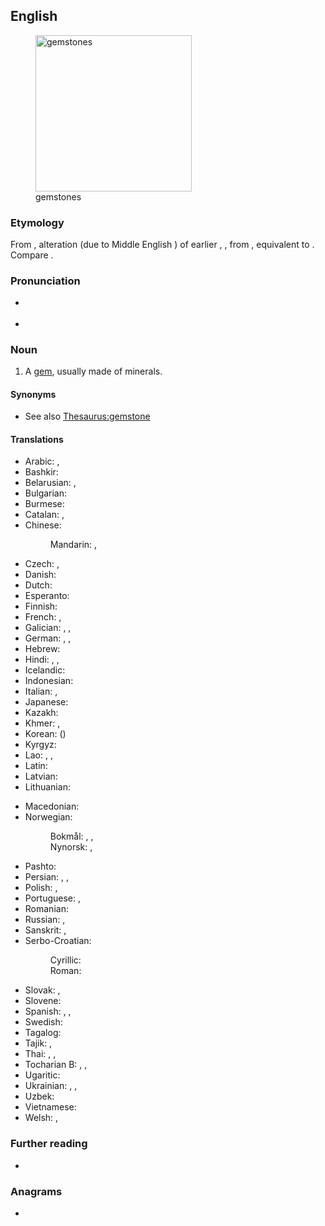 ==English==
[[File:Birthstones.svg|thumb|right|250px|gemstones]]

===Etymology===
From {{der|en|enm|gimstone}}, alteration (due to Middle English {{m|enm|gemme}}) of earlier {{m|enm|ȝimston}}, {{m|enm|ȝimstan}}, from {{der|en|ang|gimstān||a gem; jewel; precious stone}}, equivalent to {{compound|en|gem|stone}}. Compare {{cog|is|gimsteinn||jewel; gem}}.

===Pronunciation===
* {{a|GA}} {{IPA|en|/ˈdʒɛmˌstoʊn/}}
* {{audio|en|en-us-gemstone.ogg|Audio (US)}}

===Noun===
{{en-noun}}

# A [[gem]], usually made of minerals.

====Synonyms====
* See also [[Thesaurus:gemstone]]

====Translations====
{{trans-top|a gem}}
* Arabic: {{t+|ar|جَوْهَر|m}}, {{t|ar|جَوْهَرَة|f}} {{qualifier|singulative}}
* Bashkir: {{t|ba|аҫыл таш|sc=Cyrl}}
* Belarusian: {{t|be|кашто́ўны ка́мень|m}}, {{t|be|самацве́т|m}}
* Bulgarian: {{t|bg|скъпоце́нен ка́мък|m}}
* Burmese: {{t+|my|ရတနာ}}
* Catalan: {{t|ca|pedra preciosa|f}}, {{t+|ca|gemma|f}}
* Chinese:
*: Mandarin: {{t+|cmn|寶石|sc=Hani}}, {{t+|cmn|宝石|tr=bǎoshí|sc=Hani}}
* Czech: {{t|cs|klenot|m}}, {{t+|cs|drahokam|m}}
* Danish: {{t|da|ædelsten|c}}
* Dutch: {{t+|nl|edelsteen|m}}
* Esperanto: {{t|eo|gemo}}
* Finnish: {{t+|fi|jalokivi}}
* French: {{t+|fr|pierre précieuse|f}}, {{t+|fr|joyau|m}}
* Galician: {{t|gl|pedra preciosa|f}}, {{t|gl|xema|f}}, {{t+|gl|xoia|f}}
* German: {{t+|de|Edelstein|m}}, {{t+|de|Juwel|n}}, {{t+|de|Kleinod|n}}
* Hebrew: {{t|he|אֶבֶן יְקָרָה|f|tr=éven yekará}}
* Hindi: {{t+|hi|मणि|m}}, {{t+|hi|रत्न|m}}, {{t+|hi|पत्थर|m}}
* Icelandic: {{t+|is|gimsteinn|m}}
* Indonesian: {{t+|id|batu akik}}
* Italian: {{t|it|pietra preziosa|f}}, {{t+|it|gemma|f}}
* Japanese: {{t+|ja|宝石|tr=ほうせき, hōseki|sc=Jpan}}
* Kazakh: {{t|kk|асыл тас}}
* Khmer: {{t+|km|ត្បូង}}, {{t+|km|មណី}}
* Korean: {{t+|ko|보석}} ({{t+|ko|寶石}})
* Kyrgyz: {{t|ky|асыл таш}}
* Lao: {{t|lo|ພອຽ}}, {{t|lo|ມະນີ}}, {{t|lo|ຣະຕະນະ}}
* Latin: {{t|la|gemma|f}}
* Latvian: {{t|lv|dārgakmens|m}}
* Lithuanian: {{t|lt|brangakmenis|m}}
{{trans-mid}}
* Macedonian: {{t|mk|скапоцен камен|m}}
* Norwegian:
*: Bokmål: {{t+|nb|edelstein|m}}, {{t+|nb|edelsten|m}}, {{t|nb|smykkestein|m}}
*: Nynorsk: {{t|nn|edelstein|m}}, {{t|nn|smykkestein|m}}
* Pashto: {{t+|ps|غمی|m|tr=ǧamáy}}
* Persian: {{t+|fa|نگین|tr=negin|sc=fa-Arab}}, {{t+|fa|گوهر|tr=gowhar}}, {{t+|fa|گوهرسنگ|tr=goharsang}}
* Polish: {{t+|pl|klejnot|m}}, {{t+|pl|kamień szlachetny|m}}
* Portuguese: {{t+|pt|pedra preciosa|f}}, {{t+|pt|gema|f}}
* Romanian: {{t+|ro|piatră prețioasă|f}}
* Russian: {{t+|ru|драгоце́нный ка́мень|m}}, {{t+|ru|самоцве́т|m}}
* Sanskrit: {{t+|sa|मणि|m}}, {{t+|sa|रत्न|n}}
* Serbo-Croatian:
*: Cyrillic: {{t|sh|драгуљ|m}}
*: Roman: {{t+|sh|dragulj|m}}
* Slovak: {{t|sk|klenot|m}}, {{t|sk|drahokam|m}}
* Slovene: {{t+|sl|dragulj|m}}
* Spanish: {{t+|es|piedra preciosa|f}}, {{t+|es|joya|f}}, {{t+|es|alhaja|f}}
* Swedish: {{t+|sv|ädelsten|c}}
* Tagalog: {{t|tl|hiyas}}
* Tajik: {{t|tg|чавхар}}, {{t|tg|гавҳар}}
* Thai: {{t+|th|พลอย}}, {{t|th|จินดา}}, {{t+|th|รัตน์}}
* Tocharian B: {{t|txb|wamer}}, {{t|txb|naumiye}}, {{t|txb|prāp}}
* Ugaritic: {{t|uga|𐎑𐎅𐎗}}
* Ukrainian: {{t|uk|дорогоці́нний ка́мінь|m}}, {{t|uk|кошто́вний ка́мінь|m}}, {{t|uk|самоцві́т|m}}
* Uzbek: {{t+|uz|gavhar}}
* Vietnamese: {{t|vi|đá quý}}
* Welsh: {{t|cy|tlysfaen|m}}, {{t|cy|tlysfeini|m-p}}
{{trans-bottom}}

===Further reading===
* {{pedialite}}

===Anagrams===
* {{anagrams|en|a=eegmnost|emongest}}